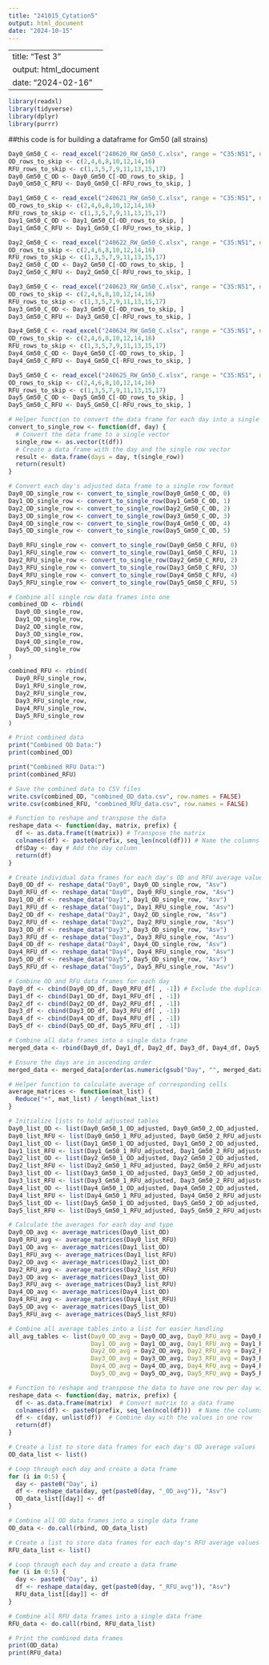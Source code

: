 ```yaml
---
title: "241015_Cytation5"
output: html_document
date: "2024-10-15"
---
```

---
title: "Test 3"
output: html_document
date: "2024-02-16"
---

```r
library(readxl)
library(tidyverse)
library(dplyr)
library(purrr)
```

##this code is for building a dataframe for Gm50 (all strains)

```r
Day0_Gm50_C <- read_excel("240620_RW_Gm50_C.xlsx", range = "C35:N51", n_max = Inf)
OD_rows_to_skip <- c(2,4,6,8,10,12,14,16)
RFU_rows_to_skip <- c(1,3,5,7,9,11,13,15,17)
Day0_Gm50_C_OD <- Day0_Gm50_C[-OD_rows_to_skip, ]
Day0_Gm50_C_RFU <- Day0_Gm50_C[-RFU_rows_to_skip, ]
```

```r
Day1_Gm50_C <- read_excel("240621_RW_Gm50_C.xlsx", range = "C35:N51", n_max = Inf)
OD_rows_to_skip <- c(2,4,6,8,10,12,14,16)
RFU_rows_to_skip <- c(1,3,5,7,9,11,13,15,17)
Day1_Gm50_C_OD <- Day1_Gm50_C[-OD_rows_to_skip, ]
Day1_Gm50_C_RFU <- Day1_Gm50_C[-RFU_rows_to_skip, ]
```

```r
Day2_Gm50_C <- read_excel("240622_RW_Gm50_C.xlsx", range = "C35:N51", n_max = Inf)
OD_rows_to_skip <- c(2,4,6,8,10,12,14,16)
RFU_rows_to_skip <- c(1,3,5,7,9,11,13,15,17)
Day2_Gm50_C_OD <- Day2_Gm50_C[-OD_rows_to_skip, ]
Day2_Gm50_C_RFU <- Day2_Gm50_C[-RFU_rows_to_skip, ]
```

```r
Day3_Gm50_C <- read_excel("240623_RW_Gm50_C.xlsx", range = "C35:N51", n_max = Inf)
OD_rows_to_skip <- c(2,4,6,8,10,12,14,16)
RFU_rows_to_skip <- c(1,3,5,7,9,11,13,15,17)
Day3_Gm50_C_OD <- Day3_Gm50_C[-OD_rows_to_skip, ]
Day3_Gm50_C_RFU <- Day3_Gm50_C[-RFU_rows_to_skip, ]
```

```r
Day4_Gm50_C <- read_excel("240624_RW_Gm50_C.xlsx", range = "C35:N51", n_max = Inf)
OD_rows_to_skip <- c(2,4,6,8,10,12,14,16)
RFU_rows_to_skip <- c(1,3,5,7,9,11,13,15,17)
Day4_Gm50_C_OD <- Day4_Gm50_C[-OD_rows_to_skip, ]
Day4_Gm50_C_RFU <- Day4_Gm50_C[-RFU_rows_to_skip, ]
```

```r
Day5_Gm50_C <- read_excel("240625_RW_Gm50_C.xlsx", range = "C35:N51", n_max = Inf)
OD_rows_to_skip <- c(2,4,6,8,10,12,14,16)
RFU_rows_to_skip <- c(1,3,5,7,9,11,13,15,17)
Day5_Gm50_C_OD <- Day5_Gm50_C[-OD_rows_to_skip, ]
Day5_Gm50_C_RFU <- Day5_Gm50_C[-RFU_rows_to_skip, ]
```

```r
# Helper function to convert the data frame for each day into a single row format
convert_to_single_row <- function(df, day) {
  # Convert the data frame to a single vector
  single_row <- as.vector(t(df))
  # Create a data frame with the day and the single row vector
  result <- data.frame(days = day, t(single_row))
  return(result)
}

# Convert each day's adjusted data frame to a single row format
Day0_OD_single_row <- convert_to_single_row(Day0_Gm50_C_OD, 0)
Day1_OD_single_row <- convert_to_single_row(Day1_Gm50_C_OD, 1)
Day2_OD_single_row <- convert_to_single_row(Day2_Gm50_C_OD, 2)
Day3_OD_single_row <- convert_to_single_row(Day3_Gm50_C_OD, 3)
Day4_OD_single_row <- convert_to_single_row(Day4_Gm50_C_OD, 4)
Day5_OD_single_row <- convert_to_single_row(Day5_Gm50_C_OD, 5)

Day0_RFU_single_row <- convert_to_single_row(Day0_Gm50_C_RFU, 0)
Day1_RFU_single_row <- convert_to_single_row(Day1_Gm50_C_RFU, 1)
Day2_RFU_single_row <- convert_to_single_row(Day2_Gm50_C_RFU, 2)
Day3_RFU_single_row <- convert_to_single_row(Day3_Gm50_C_RFU, 3)
Day4_RFU_single_row <- convert_to_single_row(Day4_Gm50_C_RFU, 4)
Day5_RFU_single_row <- convert_to_single_row(Day5_Gm50_C_RFU, 5)

# Combine all single row data frames into one
combined_OD <- rbind(
  Day0_OD_single_row,
  Day1_OD_single_row,
  Day2_OD_single_row,
  Day3_OD_single_row,
  Day4_OD_single_row,
  Day5_OD_single_row
)

combined_RFU <- rbind(
  Day0_RFU_single_row,
  Day1_RFU_single_row,
  Day2_RFU_single_row,
  Day3_RFU_single_row,
  Day4_RFU_single_row,
  Day5_RFU_single_row
)

# Print combined data
print("Combined OD Data:")
print(combined_OD)

print("Combined RFU Data:")
print(combined_RFU)

# Save the combined data to CSV files
write.csv(combined_OD, "combined_OD_data.csv", row.names = FALSE)
write.csv(combined_RFU, "combined_RFU_data.csv", row.names = FALSE)
```

```r
# Function to reshape and transpose the data
reshape_data <- function(day, matrix, prefix) {
  df <- as.data.frame(t(matrix)) # Transpose the matrix
  colnames(df) <- paste0(prefix, seq_len(ncol(df))) # Name the columns
  df$Day <- day # Add the day column
  return(df)
}

# Create individual data frames for each day's OD and RFU average values
Day0_OD_df <- reshape_data("Day0", Day0_OD_single_row, "Asv")
Day0_RFU_df <- reshape_data("Day0", Day0_RFU_single_row, "Asv")
Day1_OD_df <- reshape_data("Day1", Day1_OD_single_row, "Asv")
Day1_RFU_df <- reshape_data("Day1", Day1_RFU_single_row, "Asv")
Day2_OD_df <- reshape_data("Day2", Day2_OD_single_row, "Asv")
Day2_RFU_df <- reshape_data("Day2", Day2_RFU_single_row, "Asv")
Day3_OD_df <- reshape_data("Day3", Day3_OD_single_row, "Asv")
Day3_RFU_df <- reshape_data("Day3", Day3_RFU_single_row, "Asv")
Day4_OD_df <- reshape_data("Day4", Day4_OD_single_row, "Asv")
Day4_RFU_df <- reshape_data("Day4", Day4_RFU_single_row, "Asv")
Day5_OD_df <- reshape_data("Day5", Day5_OD_single_row, "Asv")
Day5_RFU_df <- reshape_data("Day5", Day5_RFU_single_row, "Asv")

# Combine OD and RFU data frames for each day
Day0_df <- cbind(Day0_OD_df, Day0_RFU_df[ , -1]) # Exclude the duplicated 'Day' column
Day1_df <- cbind(Day1_OD_df, Day1_RFU_df[ , -1])
Day2_df <- cbind(Day2_OD_df, Day2_RFU_df[ , -1])
Day3_df <- cbind(Day3_OD_df, Day3_RFU_df[ , -1])
Day4_df <- cbind(Day4_OD_df, Day4_RFU_df[ , -1])
Day5_df <- cbind(Day5_OD_df, Day5_RFU_df[ , -1])

# Combine all data frames into a single data frame
merged_data <- rbind(Day0_df, Day1_df, Day2_df, Day3_df, Day4_df, Day5_df)

# Ensure the days are in ascending order
merged_data <- merged_data[order(as.numeric(gsub("Day", "", merged_data$Day))), ]

```

```r
# Helper function to calculate average of corresponding cells
average_matrices <- function(mat_list) {
  Reduce("+", mat_list) / length(mat_list)
}

# Initialize lists to hold adjusted tables
Day0_list_OD <- list(Day0_Gm50_1_OD_adjusted, Day0_Gm50_2_OD_adjusted, Day0_Gm50_3_OD_adjusted)
Day0_list_RFU <- list(Day0_Gm50_1_RFU_adjusted, Day0_Gm50_2_RFU_adjusted, Day0_Gm50_3_RFU_adjusted)
Day1_list_OD <- list(Day1_Gm50_1_OD_adjusted, Day1_Gm50_2_OD_adjusted, Day1_Gm50_3_OD_adjusted)
Day1_list_RFU <- list(Day1_Gm50_1_RFU_adjusted, Day1_Gm50_2_RFU_adjusted, Day1_Gm50_3_RFU_adjusted)
Day2_list_OD <- list(Day2_Gm50_1_OD_adjusted, Day2_Gm50_2_OD_adjusted, Day2_Gm50_3_OD_adjusted)
Day2_list_RFU <- list(Day2_Gm50_1_RFU_adjusted, Day2_Gm50_2_RFU_adjusted, Day2_Gm50_3_RFU_adjusted)
Day3_list_OD <- list(Day3_Gm50_1_OD_adjusted, Day3_Gm50_2_OD_adjusted, Day3_Gm50_3_OD_adjusted)
Day3_list_RFU <- list(Day3_Gm50_1_RFU_adjusted, Day3_Gm50_2_RFU_adjusted, Day3_Gm50_3_RFU_adjusted)
Day4_list_OD <- list(Day4_Gm50_1_OD_adjusted, Day4_Gm50_2_OD_adjusted, Day4_Gm50_3_OD_adjusted)
Day4_list_RFU <- list(Day4_Gm50_1_RFU_adjusted, Day4_Gm50_2_RFU_adjusted, Day4_Gm50_3_RFU_adjusted)
Day5_list_OD <- list(Day5_Gm50_1_OD_adjusted, Day5_Gm50_2_OD_adjusted, Day5_Gm50_3_OD_adjusted)
Day5_list_RFU <- list(Day5_Gm50_1_RFU_adjusted, Day5_Gm50_2_RFU_adjusted, Day5_Gm50_3_RFU_adjusted)

# Calculate the averages for each day and type
Day0_OD_avg <- average_matrices(Day0_list_OD)
Day0_RFU_avg <- average_matrices(Day0_list_RFU)
Day1_OD_avg <- average_matrices(Day1_list_OD)
Day1_RFU_avg <- average_matrices(Day1_list_RFU)
Day2_OD_avg <- average_matrices(Day2_list_OD)
Day2_RFU_avg <- average_matrices(Day2_list_RFU)
Day3_OD_avg <- average_matrices(Day3_list_OD)
Day3_RFU_avg <- average_matrices(Day3_list_RFU)
Day4_OD_avg <- average_matrices(Day4_list_OD)
Day4_RFU_avg <- average_matrices(Day4_list_RFU)
Day5_OD_avg <- average_matrices(Day5_list_OD)
Day5_RFU_avg <- average_matrices(Day5_list_RFU)

# Combine all average tables into a list for easier handling
all_avg_tables <- list(Day0_OD_avg = Day0_OD_avg, Day0_RFU_avg = Day0_RFU_avg,
                       Day1_OD_avg = Day1_OD_avg, Day1_RFU_avg = Day1_RFU_avg,
                       Day2_OD_avg = Day2_OD_avg, Day2_RFU_avg = Day2_RFU_avg,
                       Day3_OD_avg = Day3_OD_avg, Day3_RFU_avg = Day3_RFU_avg,
                       Day4_OD_avg = Day4_OD_avg, Day4_RFU_avg = Day4_RFU_avg,
                       Day5_OD_avg = Day5_OD_avg, Day5_RFU_avg = Day5_RFU_avg)
```

```r
# Function to reshape and transpose the data to have one row per day with 96 columns
reshape_data <- function(day, matrix, prefix) {
  df <- as.data.frame(matrix)  # Convert matrix to a data frame
  colnames(df) <- paste0(prefix, seq_len(ncol(df)))  # Name the columns
  df <- c(day, unlist(df))  # Combine day with the values in one row
  return(df)
}

# Create a list to store data frames for each day's OD average values
OD_data_list <- list()

# Loop through each day and create a data frame
for (i in 0:5) {
  day <- paste0("Day", i)
  df <- reshape_data(day, get(paste0(day, "_OD_avg")), "Asv")
  OD_data_list[[day]] <- df
}

# Combine all OD data frames into a single data frame
OD_data <- do.call(rbind, OD_data_list)

# Create a list to store data frames for each day's RFU average values
RFU_data_list <- list()

# Loop through each day and create a data frame
for (i in 0:5) {
  day <- paste0("Day", i)
  df <- reshape_data(day, get(paste0(day, "_RFU_avg")), "Asv")
  RFU_data_list[[day]] <- df
}

# Combine all RFU data frames into a single data frame
RFU_data <- do.call(rbind, RFU_data_list)

# Print the combined data frames
print(OD_data)
print(RFU_data)
```